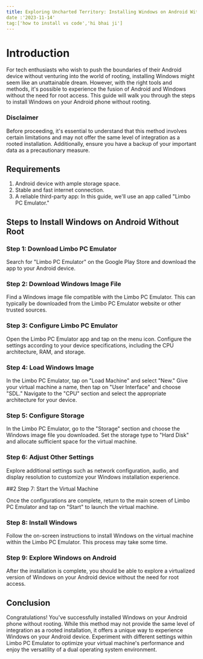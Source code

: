```yaml
---
title: Exploring Uncharted Territory: Installing Windows on Android Without Root
date :'2023-11-14'
tag:['how to install vs code','hi bhai ji']
---
```


 # Introduction



For tech enthusiasts who wish to push the boundaries of their Android device without venturing into the world of rooting, installing Windows might seem like an unattainable dream. However, with the right tools and methods, it's possible to experience the fusion of Android and Windows without the need for root access. This guide will walk you through the steps to install Windows on your Android phone without rooting.

### Disclaimer      

Before proceeding, it's essential to understand that this method involves certain limitations and may not offer the same level of integration as a rooted installation. Additionally, ensure you have a backup of your important data as a precautionary measure.

## Requirements

1. Android device with ample storage space.
2. Stable and fast internet connection.
3. A reliable third-party app: In this guide, we'll use an app called "Limbo PC Emulator."

## Steps to Install Windows on Android Without Root

### Step 1: Download Limbo PC Emulator

Search for "Limbo PC Emulator" on the Google Play Store and download the app to your Android device.

### Step 2: Download Windows Image File

Find a Windows image file compatible with the Limbo PC Emulator. This can typically be downloaded from the Limbo PC Emulator website or other trusted sources.

### Step 3: Configure Limbo PC Emulator

Open the Limbo PC Emulator app and tap on the menu icon. Configure the settings according to your device specifications, including the CPU architecture, RAM, and storage.

### Step 4: Load Windows Image

In the Limbo PC Emulator, tap on "Load Machine" and select "New." Give your virtual machine a name, then tap on "User Interface" and choose "SDL." Navigate to the "CPU" section and select the appropriate architecture for your device.

### Step 5: Configure Storage

In the Limbo PC Emulator, go to the "Storage" section and choose the Windows image file you downloaded. Set the storage type to "Hard Disk" and allocate sufficient space for the virtual machine.

### Step 6: Adjust Other Settings

Explore additional settings such as network configuration, audio, and display resolution to customize your Windows installation experience.

##2 Step 7: Start the Virtual Machine

Once the configurations are complete, return to the main screen of Limbo PC Emulator and tap on "Start" to launch the virtual machine.

### Step 8: Install Windows

Follow the on-screen instructions to install Windows on the virtual machine within the Limbo PC Emulator. This process may take some time.

### Step 9: Explore Windows on Android

After the installation is complete, you should be able to explore a virtualized version of Windows on your Android device without the need for root access.

## Conclusion

Congratulations! You've successfully installed Windows on your Android phone without rooting. While this method may not provide the same level of integration as a rooted installation, it offers a unique way to experience Windows on your Android device. Experiment with different settings within Limbo PC Emulator to optimize your virtual machine's performance and enjoy the versatility of a dual operating system environment.
